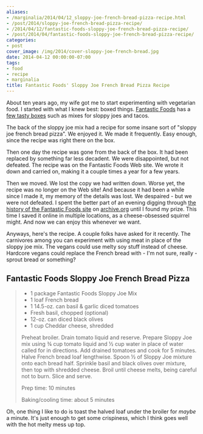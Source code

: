 ```yaml
---
aliases:
- /marginalia/2014/04/12_sloppy-joe-french-bread-pizza-recipe.html
- /post/2014/sloppy-joe-french-bread-pizza-recipe/
- /2014/04/12/fantastic-foods-sloppy-joe-french-bread-pizza-recipe/
- /post/2014/04/fantastic-foods-sloppy-joe-french-bread-pizza-recipe/
categories:
- post
cover_image: /img/2014/cover-sloppy-joe-french-bread.jpg
date: 2014-04-12 00:00:00-07:00
tags:
- food
- recipe
- marginalia
title: Fantastic Foods' Sloppy Joe French Bread Pizza Recipe
---
```


[Fantastic Foods]: http://www.fantasticfoods.com/
[few tasty boxes]: http://www.fantasticfoods.com/content/products

About ten years ago, my wife got me to start experimenting with vegetarian food. I started with what I knew best: boxed things. [Fantastic Foods][] has a [few tasty boxes][] such as mixes for sloppy joes and tacos.

The back of the sloppy joe mix had a recipe for some insane sort of "sloppy joe french bread pizza". We enjoyed it. We made it frequently. Easy enough, since the recipe was right there on the box.

Then one day the recipe was gone from the back of the box. It had been replaced by something far less decadent. We were disappointed, but not defeated. The recipe was on the Fantastic Foods Web site. We wrote it down and carried on, making it a couple times a year for a few years.

Then we moved. We lost the copy we had written down. Worse yet, the recipe was no longer on the Web site! And because it had been a while since I made it, my memory of the details was lost. We despaired - but we were not defeated. I spent the better part of an evening digging through [the history of the Fantastic Foods site](https://web.archive.org/web/*/http://fantasticfoods.com) on [archive.org](https://archive.org/) until I found my prize. This time I saved it online in multiple locations, as a cheese-obsessed squirrel might. And now we can enjoy this whenever we want.

Anyways, here's the recipe. A couple folks have asked for it recently. The carnivores among you can experiment with using meat in place of the sloppy joe mix. The vegans could use melty soy stuff instead of cheese. Hardcore vegans could replace the French bread with - I'm not sure, really - sprout bread or something?



## Fantastic Foods Sloppy Joe French Bread Pizza

> 
> - 1 package Fantastic Foods Sloppy Joe Mix
> - 1 loaf French bread
> - 1 14.5-oz. can basil & garlic diced tomatoes
> - Fresh basil, chopped (optional)
> - 12-oz. can diced black olives
> - 1 cup Cheddar cheese, shredded
> 
> Preheat broiler. Drain tomato liquid and reserve. Prepare Sloppy Joe mix using ¾ cup tomato liquid and ½ cup water in place of water called for in directions. Add drained tomatoes and cook for 5 minutes. Halve French bread loaf lengthwise. Spoon ½ of Sloppy Joe mixture onto each bread half. Sprinkle basil and black olives over mixture, then top with shredded cheese. Broil until cheese melts, being careful not to burn. Slice and serve.
>
> Prep time: 10 minutes
>
> Baking/cooling time: about 5 minutes

Oh, one thing I like to do is toast the halved loaf under the broiler for _maybe_ a minute. It's just enough to get some crispiness, which I think goes well with the hot melty mess up top.
